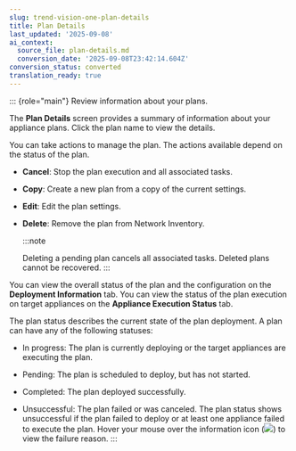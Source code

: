 ```yaml
---
slug: trend-vision-one-plan-details
title: Plan Details
last_updated: '2025-09-08'
ai_context:
  source_file: plan-details.md
  conversion_date: '2025-09-08T23:42:14.604Z'
conversion_status: converted
translation_ready: true
---
```


::: {role="main"}
Review information about your plans.

The **Plan Details** screen provides a summary of information about your appliance plans. Click the plan name to view the details.

You can take actions to manage the plan. The actions available depend on the status of the plan.

- **Cancel**: Stop the plan execution and all associated tasks.

- **Copy**: Create a new plan from a copy of the current settings.

- **Edit**: Edit the plan settings.

- **Delete**: Remove the plan from Network Inventory.

  :::note

  Deleting a pending plan cancels all associated tasks. Deleted plans cannot be recovered.
  :::

You can view the overall status of the plan and the configuration on the **Deployment Information** tab. You can view the status of the plan execution on target appliances on the **Appliance Execution Status** tab.

The plan status describes the current state of the plan deployment. A plan can have any of the following statuses:

- In progress: The plan is currently deploying or the target appliances are executing the plan.

- Pending: The plan is scheduled to deploy, but has not started.

- Completed: The plan deployed successfully.

- Unsuccessful: The plan failed or was canceled. The plan status shows unsuccessful if the plan failed to deploy or at least one appliance failed to execute the plan. Hover your mouse over the information icon (![](/images/azuread_infotip=0b6e0586-d23c-44e5-80d5-919ac9dc50e6.webp)) to view the failure reason.
:::
